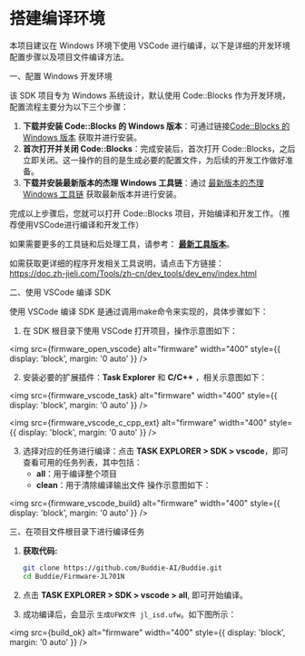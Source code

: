 

# 搭建编译环境
本项目建议在 Windows 环境下使用 VSCode 进行编译，以下是详细的开发环境配置步骤以及项目文件编译方法。


一、配置 Windows 开发环境

该 SDK 项目专为 Windows 系统设计，默认使用 Code::Blocks 作为开发环境，配置流程主要分为以下三个步骤：

1. **下载并安装 Code::Blocks 的 Windows 版本**：可通过链接[Code::Blocks 的 Windows 版本](https://pkgman.jieliapp.com/s/codeblocks) 获取并进行安装。
2. **首次打开并关闭 Code::Blocks**：完成安装后，首次打开 Code::Blocks，之后立即关闭。这一操作的目的是生成必要的配置文件，为后续的开发工作做好准备。
3. **下载并安装最新版本的杰理 Windows 工具链**：通过 [最新版本的杰理 Windows 工具链](https://pkgman.jieliapp.com/s/win-toolchain) 获取最新版本并进行安装。

完成以上步骤后，您就可以打开 Code::Blocks 项目，开始编译和开发工作。（推荐使用VSCode进行编译和开发工作）

如果需要更多的工具链和后处理工具，请参考： **[最新工具版本](https://doc.zh-jieli.com/Tools/zh-cn/other_info/index.html)**。

如需获取更详细的程序开发相关工具说明，请点击下方链接：  
https://doc.zh-jieli.com/Tools/zh-cn/dev_tools/dev_env/index.html


二、使用 VSCode 编译 SDK

使用 VSCode 编译 SDK 是通过调用make命令来实现的，具体步骤如下：
1. 在 SDK 根目录下使用 VSCode 打开项目，操作示意图如下：

<img src={firmware_open_vscode} alt="firmware" width="400" style={{ display: 'block', margin: '0 auto' }} />


2. 安装必要的扩展插件：**Task Explorer** 和 **C/C++** ，相关示意图如下：

<img src={firmware_vscode_task} alt="firmware" width="400" style={{ display: 'block', margin: '0 auto' }} />

<img src={firmware_vscode_c_cpp_ext} alt="firmware" width="400" style={{ display: 'block', margin: '0 auto' }} />

3. 选择对应的任务进行编译：点击 **TASK EXPLORER > SDK > vscode**，即可查看可用的任务列表，其中包括：
    - **all**：用于编译整个项目
    - **clean**：用于清除编译输出文件
    操作示意图如下：

<img src={firmware_vscode_build} alt="firmware" width="400" style={{ display: 'block', margin: '0 auto' }} />

三、在项目文件根目录下进行编译任务

1.  **获取代码:**
    ```bash
    git clone https://github.com/Buddie-AI/Buddie.git
    cd Buddie/Firmware-JL701N
    ```

2. 点击 **TASK EXPLORER > SDK > vscode > all**, 即可开始编译。
3. 成功编译后，会显示 `生成UFW文件 jl_isd.ufw`。如下图所示：

<img src={build_ok} alt="firmware" width="400" style={{ display: 'block', margin: '0 auto' }} />























